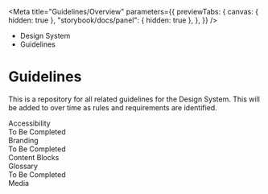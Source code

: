 
<Meta
	title="Guidelines/Overview"
	parameters={{
		previewTabs: {
			canvas: { hidden: true },
			"storybook/docs/panel": { hidden: true },
		},
	}}
/>

<div className="act-docs-container">
	<Masthead />
	<main className="act-body">
		<div className="act-flex act-flex-light-purple">
			<div className="act-flex__container act-flex__container-padding-trim">
				<div className="act-flex__grid">
					<div className="act-flex__row">
						<div className="act-col__cw-12">
							<div className="act-box">
								<div className="act-breadcrumbs">
									<ul className="act-breadcrumbs__container">
										<li className="act-breadcrumbs__crumb act-h6">
											<LinkTo className="act-breadcrumbs__crumb__link" kind="about-about--page">
												Design System <z className="fa-solid fa-angle-right"></z>
											</LinkTo>
										</li>
										<li className="act-breadcrumbs__crumb act-h6">
											<LinkTo className="act-breadcrumbs__crumb__link" kind="guidelines-overview--page">
												Guidelines <z className="fa-solid fa-angle-right"></z>
											</LinkTo>
										</li>
									</ul>
								</div>
								<h1>Guidelines</h1>
							</div>
						</div>
					</div>
				</div>
			</div>
		</div>
		<div className="act-flex">
			<div className="act-flex__container">
				<div className="act-flex__grid">
					<div className="act-flex__row">
						<div className="act-col__cw-12">
							<div className="act-box">
								<p>This is a repository for all related guidelines for the Design System. This will be added to over time as rules and requirements are identified.</p>
								<div className="act-card-grid">
									<LinkTo className="act-card act-card__primary act-card__feature--icon" kind="guidelines-accessibility--page">
										<div className="act-card__container">
											<div className="act-card__content">
												<div className="act-card__icon">
													<z class="fa-solid fa-universal-access"></z>
												</div>
												<div className="act-card__title">Accessibility</div>
												<div className="act-card__description">To Be Completed</div>
												<div className="act-card__cta">
													<z className="fa-solid fa-arrow-right"></z>
												</div>
											</div>
										</div>
									</LinkTo>
									<LinkTo className="act-card act-card__primary act-card__feature--icon" kind="guidelines-branding--page">
										<div className="act-card__container">
											<div className="act-card__content">
												<div className="act-card__icon">
													<z class="fa-solid fa-swatchbook"></z>
												</div>
												<div className="act-card__title">Branding</div>
												<div className="act-card__description">To Be Completed</div>
												<div className="act-card__cta">
													<z className="fa-solid fa-arrow-right"></z>
												</div>
											</div>
										</div>
									</LinkTo>
									<LinkTo className="act-card act-card__primary act-card__feature--icon" kind="guidelines-content--page">
										<div className="act-card__container">
											<div className="act-card__content">
												<div className="act-card__icon">
													<z class="fa-solid fa-book"></z>
												</div>
												<div className="act-card__title">Content Blocks</div>
												<div className="act-card__description"></div>
												<div className="act-card__cta">
													<z className="fa-solid fa-arrow-right"></z>
												</div>
											</div>
										</div>
									</LinkTo>
									<LinkTo className="act-card act-card__primary act-card__feature--icon" kind="guidelines-glossary--page">
										<div className="act-card__container">
											<div className="act-card__content">
												<div className="act-card__icon">
													<z class="fa-solid fa-language"></z>
												</div>
												<div className="act-card__title">Glossary</div>
												<div className="act-card__description">To Be Completed</div>
												<div className="act-card__cta">
													<z className="fa-solid fa-arrow-right"></z>
												</div>
											</div>
										</div>
									</LinkTo>
									<LinkTo className="act-card act-card__primary act-card__feature--icon" kind="guidelines-media--page">
										<div className="act-card__container">
											<div className="act-card__content">
												<div className="act-card__icon">
													<z class="fa-solid fa-swatchbook"></z>
												</div>
												<div className="act-card__title">Media</div>
												<div className="act-card__description"></div>
												<div className="act-card__cta">
													<z className="fa-solid fa-arrow-right"></z>
												</div>
											</div>
										</div>
									</LinkTo>
								</div>
							</div>
						</div>
					</div>
				</div>
			</div>
		</div>
	</main>
	<footer className="act-footer">
		<AoC />
		<Footer />
	</footer>
</div>
